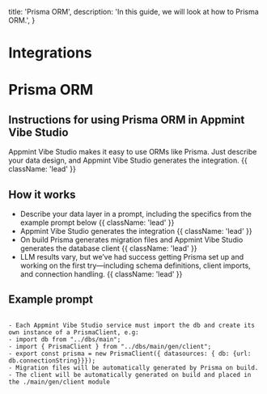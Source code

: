   title: 'Prisma ORM',
  description:
    'In this guide, we will look at how to Prisma ORM.',
}

# Integrations

##

# Prisma ORM

## Instructions for using Prisma ORM in Appmint Vibe Studio

Appmint Vibe Studio makes it easy to use ORMs like Prisma. Just describe your data design, and Appmint Vibe Studio generates the integration. {{ className: 'lead' }}

## How it works

- Describe your data layer in a prompt, including the specifics from the example prompt below {{ className: 'lead' }}
- Appmint Vibe Studio generates the integration {{ className: 'lead' }}
- On build Prisma generates migration files and Appmint Vibe Studio generates the database client {{ className: 'lead' }}
- LLM results vary, but we’ve had success getting Prisma set up and working on the first try—including schema definitions, client imports, and connection handling. {{ className: 'lead' }}

## Example prompt

```

- Each Appmint Vibe Studio service must import the db and create its own instance of a PrismaClient, e.g:
- import db from "../dbs/main";
- import { PrismaClient } from "../dbs/main/gen/client";
- export const prisma = new PrismaClient({ datasources: { db: {url: db.connectionString}}});
- Migration files will be automatically generated by Prisma on build.
- The client will be automatically generated on build and placed in the ./main/gen/client module

```